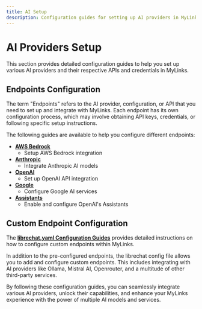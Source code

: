 ```yaml
---
title: AI Setup
description: Configuration guides for setting up AI providers in MyLinks
---
```


# AI Providers Setup

This section provides detailed configuration guides to help you set up various AI providers and their respective APIs and credentials in MyLinks.

## Endpoints Configuration

The term "Endpoints" refers to the AI provider, configuration, or API that you need to set up and integrate with MyLinks. Each endpoint has its own configuration process, which may involve obtaining API keys, credentials, or following specific setup instructions.

The following guides are available to help you configure different endpoints:

- **[AWS Bedrock](/docs/configuration/pre_configured_ai/bedrock)**
    - Setup AWS Bedrock integration
- **[Anthropic](/docs/configuration/pre_configured_ai/anthropic)**
    - Integrate Anthropic AI models
- **[OpenAI](/docs/configuration/pre_configured_ai/openai)**
    - Set up OpenAI API integration
- **[Google](/docs/configuration/pre_configured_ai/google)**
    - Configure Google AI services
- **[Assistants](/docs/configuration/pre_configured_ai/assistants)**
    - Enable and configure OpenAI's Assistants

## Custom Endpoint Configuration

The **[librechat.yaml Configuration Guides](/docs/configuration/librechat_yaml)** provides detailed instructions on how to configure custom endpoints within MyLinks.

In addition to the pre-configured endpoints, the librechat config file allows you to add and configure custom endpoints. This includes integrating with AI providers like Ollama, Mistral AI, Openrouter, and a multitude of other third-party services.

By following these configuration guides, you can seamlessly integrate various AI providers, unlock their capabilities, and enhance your MyLinks experience with the power of multiple AI models and services.